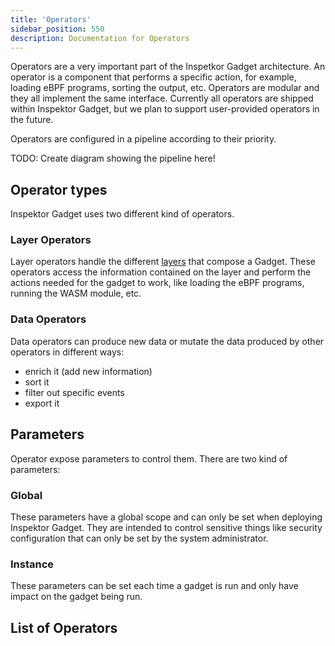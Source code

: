 ```yaml
---
title: 'Operators'
sidebar_position: 550
description: Documentation for Operators
---
```



Operators are a very important part of the Inspetkor Gadget architecture. An
operator is a component that performs a specific action, for example, loading
eBPF programs, sorting the output, etc. Operators are modular and they all
implement the same interface. Currently all operators are shipped within
Inspektor Gadget, but we plan to support user-provided operators in the future.

Operators are configured in a pipeline according to their priority.

TODO: Create diagram showing the pipeline here!

## Operator types

Inspektor Gadget uses two different kind of operators.

### Layer Operators

Layer operators handle the different
[layers](../../spec/oci.md#image-layers-and-media-types) that compose a Gadget.
These operators access the information contained on the layer and perform the
actions needed for the gadget to work, like loading the eBPF programs, running
the WASM module, etc.

### Data Operators

Data operators can produce new data or mutate the data produced by other
operators in different ways:
- enrich it (add new information)
- sort it
- filter out specific events
- export it

## Parameters

Operator expose parameters to control them. There are two kind of parameters:

### Global

These parameters have a global scope and can only be set when deploying
Inspektor Gadget. They are intended to control sensitive things like security
configuration that can only be set by the system administrator.

### Instance

These parameters can be set each time a gadget is run and only have impact on
the gadget being run.

## List of Operators

<DocCardList />
